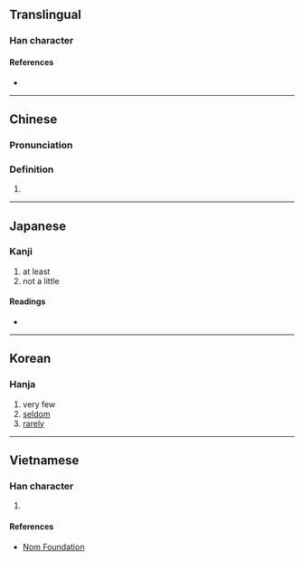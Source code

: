 {{also|鮮}}
{{character info/new}}
==Translingual==

===Han character===
{{Han char|rn=42|rad=小|as=10|sn=13|four=|canj=TVFH|ids=⿰甚少}}

====References====
* {{Han ref|kx=0297.270|dkj=07523|dj=0592.260|hdz=10565.160|uh=5C20|ud=23584}}

----
==Chinese==
{{zh-forms|s=鲜}}

===Pronunciation===
{{zh-pron
|m=xiǎn
|mc=y
|oc=y
|cat=a,adv
}}

===Definition===
{{zh-hanzi}}

# {{zh-alt-form|鮮|tr=-|[[few]]}}

----

==Japanese==

===Kanji===
{{ja-kanji|grade=|rs=小10}}

# at least
# not a little

====Readings====
* {{ja-readings|on=[[せん]] (sen)|kun=[[すくない]] (sukunai)}}

----

==Korean==

===Hanja===
{{ko-hanja|hangeul=선|rv=seon|mr=sŏn}}

# very few
# [[seldom]]
# [[rarely]]

----

==Vietnamese==

===Han character===
{{vi-readings|rs=小10|hanviet=tiển}}

# {{defn|lang=vi|sort=小10}}

====References====
* [http://nomfoundation.org/common/nom_details.php?codepoint=5c20 Nom Foundation]